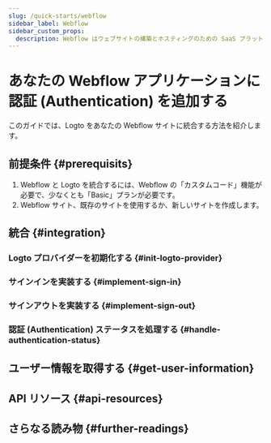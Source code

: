 ```yaml
---
slug: /quick-starts/webflow
sidebar_label: Webflow
sidebar_custom_props:
  description: Webflow はウェブサイトの構築とホスティングのための SaaS プラットフォームです。
---
```




# あなたの Webflow アプリケーションに認証 (Authentication) を追加する

このガイドでは、Logto をあなたの Webflow サイトに統合する方法を紹介します。

<GuideTip />

## 前提条件 \{#prerequisits}

1. Webflow と Logto を統合するには、Webflow の「カスタムコード」機能が必要で、少なくとも「Basic」プランが必要です。
2. Webflow サイト、既存のサイトを使用するか、新しいサイトを作成します。

## 統合 \{#integration}

### Logto プロバイダーを初期化する \{#init-logto-provider}

<InitClient />

### サインインを実装する \{#implement-sign-in}

<ImplementSignIn />

### サインアウトを実装する \{#implement-sign-out}

<ImplementSignOut />

### 認証 (Authentication) ステータスを処理する \{#handle-authentication-status}

<HandleAuthenticationStatus />

<Checkpoint />

## ユーザー情報を取得する \{#get-user-information}

<GetUserInformation />

## API リソース \{#api-resources}

<ApiResources />

## さらなる読み物 \{#further-readings}

<FurtherReadings />
